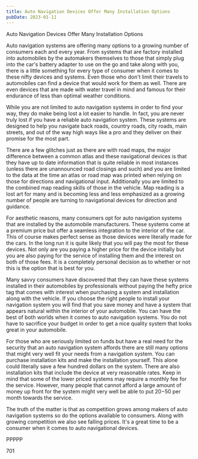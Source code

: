 ```yaml
---
title: Auto Navigation Devices Offer Many Installation Options
pubDate: 2023-01-11
---
```


Auto Navigation Devices Offer Many Installation Options

Auto navigation systems are offering many options to a growing number of consumers each and every year. From systems that are factory installed into automobiles by the automakers themselves to those that simply plug into the car's battery adapter to use on the go and take along with you, there is a little something for every type of consumer when it comes to these nifty devices and systems. Even those who don't limit their travels to automobiles can find a device that would work for them as well. There are even devices that are made with water travel in mind and famous for their endurance of less than optimal weather conditions. 

While you are not limited to auto navigation systems in order to find your way, they do make being lost a lot easier to handle. In fact, you are never truly lost if you have a reliable auto navigation system. These systems are designed to help you navigate back roads, country roads, city roads, main streets, and out of the way high ways like a pro and they deliver on their promise for the most part. 

There are a few glitches just as there are with road maps, the major difference between a common atlas and these navigational devices is that they have up to date information that is quite reliable in most instances (unless there are unannounced road closings and such) and you are limited to the data at the time an atlas or road map was printed when relying on those for directions and navigational input. Additionally you are limited to the combined map reading skills of those in the vehicle. Map reading is a lost art for many and is becoming less and less emphasized as a growing number of people are turning to navigational devices for direction and guidance. 

For aesthetic reasons, many consumers opt for auto navigation systems that are installed by the automobile manufacturers. These systems come at a premium price but offer a seamless integration to the interior of the car. This of course makes perfect sense as those devices were literally made for the cars. In the long run it is quite likely that you will pay the most for these devices. Not only are you paying a higher price for the device initially but you are also paying for the service of installing them and the interest on both of those fees. It is a completely personal decision as to whether or not this is the option that is best for you. 

Many savvy consumers have discovered that they can have these systems installed in their automobiles by professionals without paying the hefty price tag that comes with interest when purchasing a system and installation along with the vehicle. If you choose the right people to install your navigation system you will find that you save money and have a system that appears natural within the interior of your automobile. You can have the best of both worlds when it comes to auto navigation systems. You do not have to sacrifice your budget in order to get a nice quality system that looks great in your automobile.

For those who are seriously limited on funds but have a real need for the security that an auto navigation system affords there are still many options that might very well fit your needs from a navigation system. You can purchase installation kits and make the installation yourself. This alone could literally save a few hundred dollars on the system. There are also installation kits that include the device at very reasonable rates. Keep in mind that some of the lower priced systems may require a monthly fee for the service. However, many people that cannot afford a large amount of money up front for the system might very well be able to put $20-$50 per month towards the service.

The truth of the matter is that as competition grows among makers of auto navigation systems so do the options available to consumers. Along with growing competition we also see falling prices. It's a great time to be a consumer when it comes to auto navigational devices. 

PPPPP

701